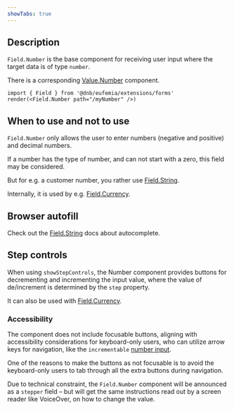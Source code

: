 ```yaml
---
showTabs: true
---
```


## Description

`Field.Number` is the base component for receiving user input where the target data is of type `number`.

There is a corresponding [Value.Number](/uilib/extensions/forms/extended-features/Value/Number) component.

```tsx
import { Field } from '@dnb/eufemia/extensions/forms'
render(<Field.Number path="/myNumber" />)
```

## When to use and not to use

`Field.Number` only allows the user to enter numbers (negative and positive) and decimal numbers.

If a number has the type of number, and can not start with a zero, this field may be considered.

But for e.g. a customer number, you rather use [Field.String](/uilib/extensions/forms/base-fields/String/).

Internally, it is used by e.g. [Field.Currency](/uilib/extensions/forms/feature-fields/Currency/).

## Browser autofill

Check out the [Field.String](/uilib/extensions/forms/base-fields/String/#autocomplete-and-autofill) docs about autocomplete.

## Step controls

When using `showStepControls`, the Number component provides buttons for decrementing and incrementing the input value, where the value of de/increment is determined by the `step` property.

It can also be used with [Field.Currency](/uilib/extensions/forms/feature-fields/Currency/).

### Accessibility

The component does not include focusable buttons, aligning with accessibility considerations for keyboard-only users, who can utilize arrow keys for navigation, like the `incrementable` [number input](https://developer.mozilla.org/en-US/docs/Web/HTML/Element/input/number).

One of the reasons to make the buttons as not focusable is to avoid the keyboard-only users to tab through all the extra buttons during navigation.

Due to technical constraint, the `Field.Number` component will be announced as a `stepper` field – but will get the same instructions read out by a screen reader like VoiceOver, on how to change the value.

